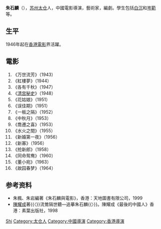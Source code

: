 '''朱石麟'''（{{bd|1899年|7月27日|1967年|1月5日|catIdx=Zhu,朱石麟}}），[[苏州|苏州]][[太仓|太仓]]人，中國電影導演，藝術家，編劇。學生包括[[白沉|白沉]]和[[岑範|岑範]]等。

== 生平 ==
1946年起在[[香港電影|香港電影]]界活躍。

== 電影 ==
#《万世流芳》（1943）
#《紅樓夢》（1944）
#《各有千秋》（1947）
#《[[清宫秘史|清宫秘史]]》（1948）
#《花姑娘》（1951）
#《误佳期》（1951）
#《一板之隔》（1952）
#《中秋月》（1953）
#《喬遷之喜》（1953）
#《水火之間》（1955）
#《新婚第一夜》（1956）
#《新寡》（1956）
#《抢新郎》（1958）
#《同命鸳鸯》（1960）
#《董小宛》（1963）
#《故园春梦》（1964）

== 参考资料 ==
* 朱楓、朱岩編著《朱石麟與電影》，香港：天地圖書有限公司，1999
* [[陳耀成|陳耀成]]著{{〈}}流鶯隔世聽—追摹朱石麟{{〉}}。陳耀成《最後的中國人》香港：素葉出版社，1998

{{china-bio-stub}}
{{中国文学艺术界联合会第三届全国委员会}}
{{香港星光大道巨星掌印}}

{{Authority control}}
{{DEFAULTSORT:Zhu shilin}}
[[Category:20世纪编剧|Shi]]
[[Category:太仓人|Category:太仓人]]
[[Category:中國導演|Category:中國導演]]
[[Category:香港導演|Category:香港導演]]